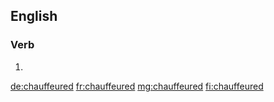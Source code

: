 ==English==

===Verb===
{{head|en|verb form}}

# {{en-past of|chauffeur}}

[[de:chauffeured]]
[[fr:chauffeured]]
[[mg:chauffeured]]
[[fi:chauffeured]]